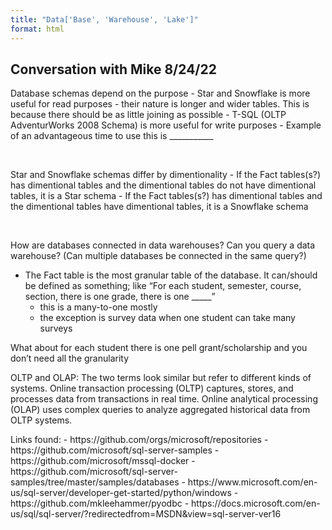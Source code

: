 ```yaml
---
title: "Data['Base', 'Warehouse', 'Lake']"
format: html
---
```


## Conversation with Mike 8/24/22

Database schemas depend on the purpose
- Star and Snowflake is more useful for read purposes
    - their nature is longer and wider tables. This is because there should be as little joining as possible
- T-SQL (OLTP AdventurWorks 2008 Schema) is more useful for write purposes 
    - Example of an advantageous time to use this is ___________


<br>


Star and Snowflake schemas differ by dimentionality 
- If the Fact tables(s?) has dimentional tables and the dimentional tables do not have dimentional tables, it is a Star schema
- If the Fact tables(s?) has dimentional tables and the dimentional tables have dimentional tables, it is a Snowflake schema


<br>


How are databases connected in data warehouses? Can you query a data warehouse? (Can multiple databases be connected in the same query?)


- The Fact table is the most granular table of the database. It can/should be defined as something; like "For each student, semester, course, section, there is one grade, there is one _____"
    - this is a many-to-one mostly 
    - the exception is survey data when one student can take many surveys


What about for each student there is one pell grant/scholarship and you don't need all the granularity



OLTP and OLAP: The two terms look similar but refer to different kinds of systems. Online transaction processing (OLTP) captures, stores, and processes data from transactions in real time. Online analytical processing (OLAP) uses complex queries to analyze aggregated historical data from OLTP systems.


Links found: 
- https://github.com/orgs/microsoft/repositories
- https://github.com/microsoft/sql-server-samples 
- https://github.com/microsoft/mssql-docker
- https://github.com/microsoft/sql-server-samples/tree/master/samples/databases
- https://www.microsoft.com/en-us/sql-server/developer-get-started/python/windows
- https://github.com/mkleehammer/pyodbc
- https://docs.microsoft.com/en-us/sql/sql-server/?redirectedfrom=MSDN&view=sql-server-ver16
